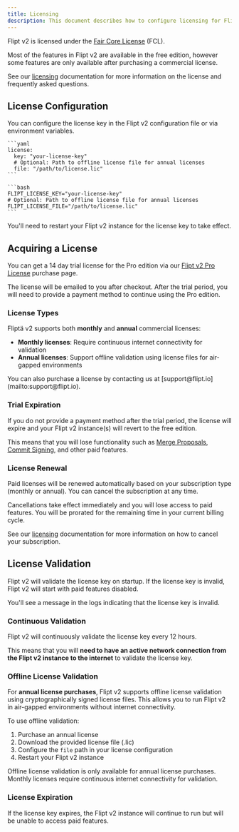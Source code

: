 ```yaml
---
title: Licensing
description: This document describes how to configure licensing for Flipt v2 and how it works.
---
```


Flipt v2 is licensed under the [Fair Core License](https://fcl.dev/) (FCL).

Most of the features in Flipt v2 are available in the free edition, however some features are only available after purchasing a commercial license.

See our [licensing](/v2/licensing) documentation for more information on the license and frequently asked questions.

## License Configuration

You can configure the license key in the Flipt v2 configuration file or via environment variables.

<Tabs>

  <Tab title="Configuration YAML">

    ```yaml
    license:
      key: "your-license-key"
      # Optional: Path to offline license file for annual licenses
      file: "/path/to/license.lic"
    ```

  </Tab>
  <Tab title="Environment Variables">

    ```bash
    FLIPT_LICENSE_KEY="your-license-key"
    # Optional: Path to offline license file for annual licenses
    FLIPT_LICENSE_FILE="/path/to/license.lic"
    ```

  </Tab>
</Tabs>

<Note>
  You'll need to restart your Flipt v2 instance for the license key to take
  effect.
</Note>

## Acquiring a License

You can get a 14 day trial license for the Pro edition via our [Flipt v2 Pro License](https://getflipt.co/pro) purchase page.

The license will be emailed to you after checkout. After the trial period, you will need to provide a payment method to continue using the Pro edition.

### License Types

Fliptä v2 supports both **monthly** and **annual** commercial licenses:

- **Monthly licenses**: Require continuous internet connectivity for validation
- **Annual licenses**: Support offline validation using license files for air-gapped environments

<Tip>
  You can also purchase a license by contacting us at
  [support@flipt.io](mailto:support@flipt.io).
</Tip>

### Trial Expiration

If you do not provide a payment method after the trial period, the license will expire and your Flipt v2 instance(s) will revert to the free edition.

This means that you will lose functionality such as [Merge Proposals](/v2/introduction#merge-proposals), [Commit Signing](/v2/configuration/commit-signing), and other paid features.

### License Renewal

Paid licenses will be renewed automatically based on your subscription type (monthly or annual). You can cancel the subscription at any time.

<Warning>
  Cancellations take effect immediately and you will lose access to paid
  features. You will be prorated for the remaining time in your current billing
  cycle.
</Warning>

See our [licensing](/v2/licensing) documentation for more information on how to cancel your subscription.

## License Validation

Flipt v2 will validate the license key on startup. If the license key is invalid, Flipt v2 will start with paid features disabled.

You'll see a message in the logs indicating that the license key is invalid.

### Continuous Validation

Flipt v2 will continuously validate the license key every 12 hours.

This means that you will **need to have an active network connection from the Flipt v2 instance to the internet** to validate the license key.

### Offline License Validation

For **annual license purchases**, Flipt v2 supports offline license validation using cryptographically signed license files. This allows you to run Flipt v2 in air-gapped environments without internet connectivity.

To use offline validation:

1. Purchase an annual license
2. Download the provided license file (.lic)
3. Configure the `file` path in your license configuration
4. Restart your Flipt v2 instance

<Note>
  Offline license validation is only available for annual license purchases.
  Monthly licenses require continuous internet connectivity for validation.
</Note>

### License Expiration

If the license key expires, the Flipt v2 instance will continue to run but will be unable to access paid features.
